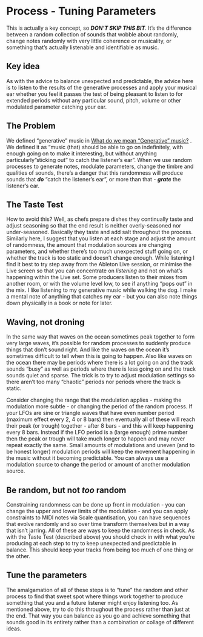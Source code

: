 # Process - Tuning Parameters {#Chapter-008-Process-Tuning_Parameters}

This is actually a key concept, so ***DON'T SKIP THIS BIT***. It's the
difference between a random collection of sounds that wobble about randomly,
change notes randomly with very little coherence or musicality, or something
that's actually listenable and identifiable as music.

::: callout-tip
## Key idea

As with the advice to balance unexpected and predictable, the advice here is to
listen to the results of the generative processes and apply your musical ear
whether you feel it passes the test of being pleasant to listen to for extended
periods without any particular sound, pitch, volume or other modulated parameter
catching your ear.

::: 

## The Problem

We defined "generative" music in [What do we mean "Generative"
music?](0000-Defintion-Generative.qmd) . We defined it as "music (that) should
be able to go on indefinitely, with enough going on to make it interesting, but
without anything particularly "sticking out" to catch the listener's ear". When
we use random processes to generate notes, modulate parameters, change the
timbre and qualities of sounds, there's a danger that this randomness will
produce sounds that ***do*** "catch the listener's ear", or more than that -
***grate*** the listener's ear.

## The Taste Test

How to avoid this? Well, as chefs prepare dishes they continually taste and
adjust seasoning so that the end result is neither overly-seasoned nor
under-seasoned. Basically they taste and add salt throughout the process.
Similarly here, I suggest that you listen at each stage and adjust the amount of
randomness, the amount that modulation sources are changing parameters, and
whether there's too much unexpected stuff going on, or whether the track is too
static and doesn't change enough. While listening I find it best to try step
away from the Ableton Live session, or minimise the Live screen so that you can
concentrate on *listening* and not on what's happening within the Live set. Some
producers listen to their mixes from another room, or with the volume level low,
to see if anything "pops out" in the mix. I like listening to my generative
music while walking the dog. I make a mental note of anything that catches my
ear - but you can also note things down physically in a book or note for later.

## Waving, not droning

In the same way that waves on the ocean sometimes peak together to form very
large waves, it's possible for random processes to suddenly produce things that
don't sound right. And like the waves on the ocean it's sometimes difficult to
tell when this is going to happen. Also like waves on the ocean there may be 
periods where there is a lot going on and the track sounds "busy" as well as 
periods where there is less going on and the track sounds quiet and sparse. The
trick is to try to adjust modulation settings so there aren't too many "chaotic" 
periods nor periods where the track is static.

Consider changing the range that the modulation applies - making
the modulation more subtle - or changing the period of the random process. If
your LFOs are sine or triangle waves that have even number period (maximum
effect every 2, 4 or 8 bars) then eventually all of these will reach their peak
(or trough) together - after 8 bars - and this will keep happening every 8 bars.
Instead if the LFO period is a (large enough) prime number then the peak or
trough will take much longer to happen and may never repeat exactly the same.
Small amounts of modulations and uneven (and to be honest longer) modulation
periods will keep the movement happening in the music without it becoming
predictable. You can always use a modulation source to change the period or
amount of another modulation source.

## Be random, but not ***too*** random

Constraining randomness can be done up front in modulation - you can change the
upper and lower limits of the modulation - and you can apply constraints to MIDI
notes via Scale quantisation, you can have sequences that evolve randomly and so
over time transform themselves but in a way that isn't jarring. All of these are
ways to keep the randomness in check. As with the Taste Test (described above)
you should check in with what you're producing at each step to try to keep
unexpected and predictable in balance. This should keep your tracks from being
too much of one thing or the other.

## Tune the parameters

The amalgamation of all of these steps is to "tune" the random and other process
to find that sweet spot where things work together to produce something that you
and a future listener might enjoy listening too. As mentioned above, try to do
this throughout the process rather than just at the end. That way you can
balance as you go and achieve something that sounds good in its entirety rather
than a combination or collage of different ideas.
